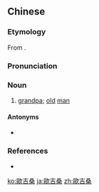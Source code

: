 {{also|欧吉桑}}
==Chinese==
{{zh-forms|s=欧吉桑|gloss=-}}

===Etymology===
From {{etyl|ja|zh}} {{ja-r|小父さん|おじさん}}.

===Pronunciation===
{{zh-pron
|m=ōujísāng
|mn=o͘-jí-sáng
|h=pfs=ò-chi-sáng
|cat=n
}}

===Noun===
{{zh-noun}}

# {{lb|zh|Taiwanese|Min Nan|Hakka}} [[grandpa]]; [[old]] [[man]]

====Antonyms====
* {{zh-l|歐巴桑}}

===References===
* {{cite-web
|url=http://210.240.194.97/iug/ungian/SoannTeng/chil/taihoa.asp
|title=o͘-jí-sáng
|work=Tai-gi Hôa-gí Sòaⁿ-téng Sû-tián (台語-華語線頂辭典)
|language=Mandarin/Min Nan
|accessdate=2011-12-12}}

[[ko:歐吉桑]]
[[ja:歐吉桑]]
[[zh:歐吉桑]]